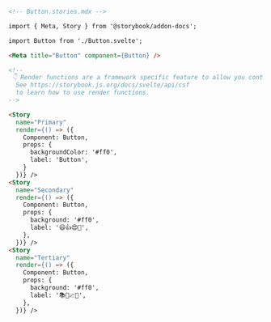 ```md
<!-- Button.stories.mdx -->

import { Meta, Story } from '@storybook/addon-docs';

import Button from './Button.svelte';

<Meta title="Button" component={Button} />

<!--
 👇 Render functions are a framework specific feature to allow you control on how the component renders.
  See https://storybook.js.org/docs/svelte/api/csf
  to learn how to use render functions.
-->

<Story 
  name="Primary"
  render={() => ({
    Component: Button,
    props: {
      backgroundColor: '#ff0',
      label: 'Button',
    }
  })} />
<Story 
  name="Secondary"
  render={() => ({
    Component: Button,
    props: {
      background: '#ff0',
      label: '😄👍😍💯',
    },
  })} />
<Story 
  name="Tertiary"
  render={() => ({
    Component: Button,
    props: {
      background: '#ff0',
      label: '📚📕📈🤓',
    },
  })} />
```